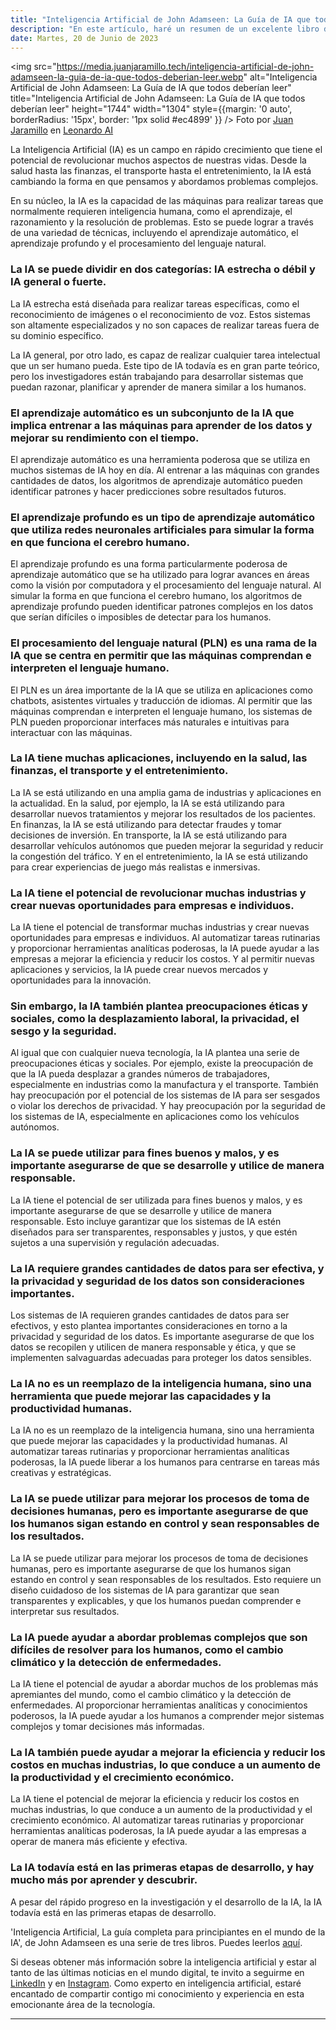 ```yaml
---
title: "Inteligencia Artificial de John Adamseen: La Guía de IA que todos deberían leer"
description: "En este artículo, haré un resumen de un excelente libro dividido en 3 tomos: 'Inteligencia Artificial, La guía completa para principiantes en el mundo de la IA', de John Adamseen. Esta interesante publicación nos adentra en los orígenes, la historia, las implicaciones, el impacto y las connotaciones legales y éticas de la IA. Al final del artículo, encontrarás el enlace para leer los libros."
date: Martes, 20 de Junio de 2023
---
```


<img src="https://media.juanjaramillo.tech/inteligencia-artificial-de-john-adamseen-la-guia-de-ia-que-todos-deberian-leer.webp" alt="Inteligencia Artificial de John Adamseen: La Guía de IA que todos deberían leer" title="Inteligencia Artificial de John Adamseen: La Guía de IA que todos deberían leer" height="1744" width="1304" style={{margin: '0 auto', borderRadius: '15px', border: '1px solid #ec4899' }} />
Foto por [Juan Jaramillo](https://linkedin.com/in/juan-jaramillo-ai/) en [Leonardo AI](https://www.leonardo.ai/)

La Inteligencia Artificial (IA) es un campo en rápido crecimiento que tiene el potencial de revolucionar muchos aspectos de nuestras vidas. Desde la salud hasta las finanzas, el transporte hasta el entretenimiento, la IA está cambiando la forma en que pensamos y abordamos problemas complejos.

En su núcleo, la IA es la capacidad de las máquinas para realizar tareas que normalmente requieren inteligencia humana, como el aprendizaje, el razonamiento y la resolución de problemas. Esto se puede lograr a través de una variedad de técnicas, incluyendo el aprendizaje automático, el aprendizaje profundo y el procesamiento del lenguaje natural.

### La IA se puede dividir en dos categorías: IA estrecha o débil y IA general o fuerte.

La IA estrecha está diseñada para realizar tareas específicas, como el reconocimiento de imágenes o el reconocimiento de voz. Estos sistemas son altamente especializados y no son capaces de realizar tareas fuera de su dominio específico.

La IA general, por otro lado, es capaz de realizar cualquier tarea intelectual que un ser humano pueda. Este tipo de IA todavía es en gran parte teórico, pero los investigadores están trabajando para desarrollar sistemas que puedan razonar, planificar y aprender de manera similar a los humanos.

### El aprendizaje automático es un subconjunto de la IA que implica entrenar a las máquinas para aprender de los datos y mejorar su rendimiento con el tiempo.

El aprendizaje automático es una herramienta poderosa que se utiliza en muchos sistemas de IA hoy en día. Al entrenar a las máquinas con grandes cantidades de datos, los algoritmos de aprendizaje automático pueden identificar patrones y hacer predicciones sobre resultados futuros.

### El aprendizaje profundo es un tipo de aprendizaje automático que utiliza redes neuronales artificiales para simular la forma en que funciona el cerebro humano.

El aprendizaje profundo es una forma particularmente poderosa de aprendizaje automático que se ha utilizado para lograr avances en áreas como la visión por computadora y el procesamiento del lenguaje natural. Al simular la forma en que funciona el cerebro humano, los algoritmos de aprendizaje profundo pueden identificar patrones complejos en los datos que serían difíciles o imposibles de detectar para los humanos.

### El procesamiento del lenguaje natural (PLN) es una rama de la IA que se centra en permitir que las máquinas comprendan e interpreten el lenguaje humano.

El PLN es un área importante de la IA que se utiliza en aplicaciones como chatbots, asistentes virtuales y traducción de idiomas. Al permitir que las máquinas comprendan e interpreten el lenguaje humano, los sistemas de PLN pueden proporcionar interfaces más naturales e intuitivas para interactuar con las máquinas.

### La IA tiene muchas aplicaciones, incluyendo en la salud, las finanzas, el transporte y el entretenimiento.

La IA se está utilizando en una amplia gama de industrias y aplicaciones en la actualidad. En la salud, por ejemplo, la IA se está utilizando para desarrollar nuevos tratamientos y mejorar los resultados de los pacientes. En finanzas, la IA se está utilizando para detectar fraudes y tomar decisiones de inversión. En transporte, la IA se está utilizando para desarrollar vehículos autónomos que pueden mejorar la seguridad y reducir la congestión del tráfico. Y en el entretenimiento, la IA se está utilizando para crear experiencias de juego más realistas e inmersivas.

### La IA tiene el potencial de revolucionar muchas industrias y crear nuevas oportunidades para empresas e individuos.

La IA tiene el potencial de transformar muchas industrias y crear nuevas oportunidades para empresas e individuos. Al automatizar tareas rutinarias y proporcionar herramientas analíticas poderosas, la IA puede ayudar a las empresas a mejorar la eficiencia y reducir los costos. Y al permitir nuevas aplicaciones y servicios, la IA puede crear nuevos mercados y oportunidades para la innovación.

### Sin embargo, la IA también plantea preocupaciones éticas y sociales, como la desplazamiento laboral, la privacidad, el sesgo y la seguridad.

Al igual que con cualquier nueva tecnología, la IA plantea una serie de preocupaciones éticas y sociales. Por ejemplo, existe la preocupación de que la IA pueda desplazar a grandes números de trabajadores, especialmente en industrias como la manufactura y el transporte. También hay preocupación por el potencial de los sistemas de IA para ser sesgados o violar los derechos de privacidad. Y hay preocupación por la seguridad de los sistemas de IA, especialmente en aplicaciones como los vehículos autónomos.

### La IA se puede utilizar para fines buenos y malos, y es importante asegurarse de que se desarrolle y utilice de manera responsable.

La IA tiene el potencial de ser utilizada para fines buenos y malos, y es importante asegurarse de que se desarrolle y utilice de manera responsable. Esto incluye garantizar que los sistemas de IA estén diseñados para ser transparentes, responsables y justos, y que estén sujetos a una supervisión y regulación adecuadas.

### La IA requiere grandes cantidades de datos para ser efectiva, y la privacidad y seguridad de los datos son consideraciones importantes.

Los sistemas de IA requieren grandes cantidades de datos para ser efectivos, y esto plantea importantes consideraciones en torno a la privacidad y seguridad de los datos. Es importante asegurarse de que los datos se recopilen y utilicen de manera responsable y ética, y que se implementen salvaguardas adecuadas para proteger los datos sensibles.

### La IA no es un reemplazo de la inteligencia humana, sino una herramienta que puede mejorar las capacidades y la productividad humanas.

La IA no es un reemplazo de la inteligencia humana, sino una herramienta que puede mejorar las capacidades y la productividad humanas. Al automatizar tareas rutinarias y proporcionar herramientas analíticas poderosas, la IA puede liberar a los humanos para centrarse en tareas más creativas y estratégicas.

### La IA se puede utilizar para mejorar los procesos de toma de decisiones humanas, pero es importante asegurarse de que los humanos sigan estando en control y sean responsables de los resultados.

La IA se puede utilizar para mejorar los procesos de toma de decisiones humanas, pero es importante asegurarse de que los humanos sigan estando en control y sean responsables de los resultados. Esto requiere un diseño cuidadoso de los sistemas de IA para garantizar que sean transparentes y explicables, y que los humanos puedan comprender e interpretar sus resultados.

### La IA puede ayudar a abordar problemas complejos que son difíciles de resolver para los humanos, como el cambio climático y la detección de enfermedades.

La IA tiene el potencial de ayudar a abordar muchos de los problemas más apremiantes del mundo, como el cambio climático y la detección de enfermedades. Al proporcionar herramientas analíticas y conocimientos poderosos, la IA puede ayudar a los humanos a comprender mejor sistemas complejos y tomar decisiones más informadas.

### La IA también puede ayudar a mejorar la eficiencia y reducir los costos en muchas industrias, lo que conduce a un aumento de la productividad y el crecimiento económico.

La IA tiene el potencial de mejorar la eficiencia y reducir los costos en muchas industrias, lo que conduce a un aumento de la productividad y el crecimiento económico. Al automatizar tareas rutinarias y proporcionar herramientas analíticas poderosas, la IA puede ayudar a las empresas a operar de manera más eficiente y efectiva.

### La IA todavía está en las primeras etapas de desarrollo, y hay mucho más por aprender y descubrir.

A pesar del rápido progreso en la investigación y el desarrollo de la IA, la IA todavía está en las primeras etapas de desarrollo.

'Inteligencia Artificial, La guía completa para principiantes en el mundo de la IA', de John Adamseen es una serie de tres libros. Puedes leerlos [aquí](https://bit.ly/43NUXYl). 

Si deseas obtener más información sobre la inteligencia artificial y estar al tanto de las últimas noticias en el mundo digital, te invito a seguirme en [LinkedIn](https://linkedin.com/in/juan-jaramillo-ai) y en [Instagram](https://instagram.com/juanjaramilloai). Como experto en inteligencia artificial, estaré encantado de compartir contigo mi conocimiento y experiencia en esta emocionante área de la tecnología.

---